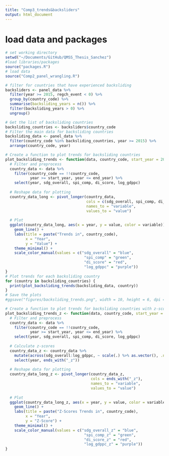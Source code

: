 ```yaml
---
title: "Comp3_trends&backsliders"
output: html_document
---
```


# load data and packages
```r
# set working directory
setwd("~/Documents/GitHub/QMSS_Thesis_Sanchez")
#load libraries/packages
source("packages.R")
# load data
source("Comp2_panel_wrangling.R")
```

```r
# filter for countries that have experienced backsliding
backsliders <- panel_data %>%
  filter(year >= 2015, regch_event < 0) %>%
  group_by(country_code) %>%
  summarise(backsliding_years = n()) %>%
  filter(backsliding_years > 0) %>%
  ungroup()

# Get the list of backsliding countries
backsliding_countries <- backsliders$country_code
# Filter the main data for backsliding countries
backsliding_data <- panel_data %>%
  filter(country_code %in% backsliding_countries, year >= 2015) %>%
  arrange(country_code, year)

```

```r
# Create a function to plot trends for backsliding countries
plot_backsliding_trends <- function(data, country_code, start_year = 2015, end_year = 2025) {
  # Filter and preprocess
  country_data <- data %>%
    filter(country_code == !!country_code,
           year >= start_year, year <= end_year) %>%
    select(year, sdg_overall, spi_comp, di_score, log_gdppc)
  
  # Reshape data for plotting
  country_data_long <- pivot_longer(country_data, 
                                    cols = c(sdg_overall, spi_comp, di_score, log_gdppc),
                                    names_to = "variable", 
                                    values_to = "value")
  
  # Plot
  ggplot(country_data_long, aes(x = year, y = value, color = variable)) +
    geom_line() +
    labs(title = paste("Trends in", country_code),
         x = "Year",
         y = "Value") +
    theme_minimal() +
    scale_color_manual(values = c("sdg_overall" = "blue", 
                                   "spi_comp" = "green", 
                                   "di_score" = "red", 
                                   "log_gdppc" = "purple"))
}
# Plot trends for each backsliding country
for (country in backsliding_countries) {
  print(plot_backsliding_trends(backsliding_data, country))
}
# Save the plots
#ggsave("figures/backsliding_trends.png", width = 10, height = 6, dpi = 300)
```

```r
# Create a function to plot trends for backsliding countries with z-scores
plot_backsliding_trends_z <- function(data, country_code, start_year = 2015, end_year = 2025) {
  # Filter and preprocess
  country_data <- data %>%
    filter(country_code == !!country_code,
           year >= start_year, year <= end_year) %>%
    select(year, sdg_overall, spi_comp, di_score, log_gdppc)
  
  # Calculate z-scores
  country_data_z <- country_data %>%
    mutate(across(sdg_overall:log_gdppc, ~ scale(.) %>% as.vector(), .names = "{.col}_z")) %>%
    select(year, ends_with("_z"))
  
  # Reshape data for plotting
  country_data_long_z <- pivot_longer(country_data_z, 
                                      cols = ends_with("_z"),
                                      names_to = "variable", 
                                      values_to = "value")
  
  # Plot
  ggplot(country_data_long_z, aes(x = year, y = value, color = variable)) +
    geom_line() +
    labs(title = paste("Z-Scores Trends in", country_code),
         x = "Year",
         y = "Z-Score") +
    theme_minimal() +
    scale_color_manual(values = c("sdg_overall_z" = "blue", 
                                   "spi_comp_z" = "green", 
                                   "di_score_z" = "red", 
                                   "log_gdppc_z" = "purple"))
}
```


